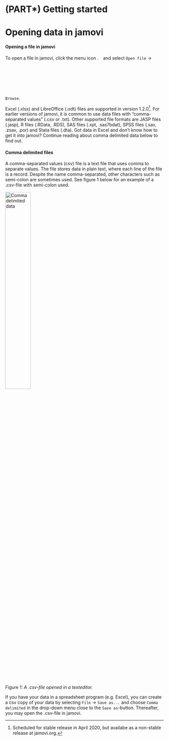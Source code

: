 # (PART\*) Getting started {-}

# Opening data in jamovi {#load-data-into-jamovi}

#### Opening a file in jamovi {-}

To open a file in jamovi, click the menu icon <img src="images/icons/menu.JPG" width="3%"/> and select `Open file` -> `Browse`.

Excel (.xlsx) and LibreOffice (.odt) files are supported in version 1.2.0^[Scheduled for stable release in April 2020, but availabe as a non-stable release at jamovi.org.]. For earlier versions of jamovi, it is common to use data files with "comma-separated values" (.csv or .txt). Other supported file formats are JASP files (.jasp), R files (.RData, .RDS), SAS files (.xpt, .sas7bdat), SPSS files (.sav, .zsav, .por) and Stata files (.dta). Got data in Excel and don't know how to get it into jamovi? Continue reading about comma delimited data below to find out.


#### Comma delimited files {-}

A comma-separated values (csv) file is a text file that uses comma to separate values. The file stores data in plain text, where each line of the file is a record. Despite the name comma-separated, other characters such as semi-colon are sometimes used. See figure 1 below for an example of a .csv-file with semi-colon used. 

<img src="images/csv_data.PNG" alt="Comma delimited data" width="40%"/>  
Figure 1: _A .csv-file opened in a texteditor._  

If you have your data in a spreadsheet program (e.g. Excel), you can create a csv copy of your data by selecting `File` -> `Save as...` and choose `Comma delimited` in the drop-down menu close to the `Save as`-button. Thereafter, you may open the .csv-file in jamovi.  


